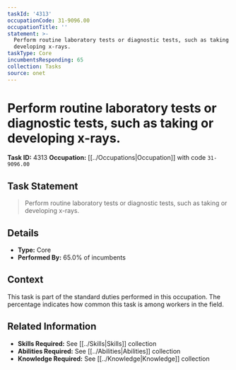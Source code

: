 ```yaml
---
taskId: '4313'
occupationCode: 31-9096.00
occupationTitle: ''
statement: >-
  Perform routine laboratory tests or diagnostic tests, such as taking or
  developing x-rays.
taskType: Core
incumbentsResponding: 65
collection: Tasks
source: onet
---
```

# Perform routine laboratory tests or diagnostic tests, such as taking or developing x-rays.

**Task ID:** 4313
**Occupation:** [[../Occupations|Occupation]] with code `31-9096.00`

## Task Statement

> Perform routine laboratory tests or diagnostic tests, such as taking or developing x-rays.

## Details

- **Type:** Core
- **Performed By:** 65.0% of incumbents

## Context

This task is part of the standard duties performed in this occupation. The percentage indicates how common this task is among workers in the field.

## Related Information

- **Skills Required:** See [[../Skills|Skills]] collection
- **Abilities Required:** See [[../Abilities|Abilities]] collection
- **Knowledge Required:** See [[../Knowledge|Knowledge]] collection
